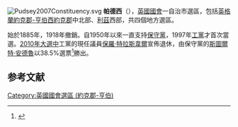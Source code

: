 [[File:Pudsey2007Constituency.svg|right]]
'''帕德西'''（{{lang-en|Pudsey}}），[[英國|英國]][[英國國會|國會]]一自治市選區，包括[[英格蘭|英格蘭]][[約克郡-亨伯|約克郡-亨伯]][[西約克郡|西約克郡]]中北部、[[利茲|利茲]]西部，共四個地方選區。

始於1885年，1918年撤銷。自1950年以來一直支持[[保守黨_(英國)|保守黨]]，1997年[[工黨_(英國)|工黨]]才首次當選。[[2010年英國大選|2010年大選中]]工黨的現任議員[[保羅·特拉斯韋爾|保羅·特拉斯韋爾]]宣佈退休，由保守黨的[[斯圖爾特·安德魯|斯圖爾特·安德魯]]以38.5%選票<ref name="">{{cite news
|publisher=[[英國廣播公司|英國廣播公司]]
|date=2010年5月7日
|title=Election 2010/Constituency/Pudsey
|url=http://news.bbc.co.uk/1/shared/election2010/results/constituency/d60.stm
|accessdate=2010年10月26日
|archive-date=2017年9月2日
|archive-url=https://web.archive.org/web/20170902213859/http://news.bbc.co.uk/1/shared/election2010/results/constituency/d60.stm
|dead-url=no
}}</ref>勝出。

==参考文献==
<div class="references-small">
<references></references>
</div>

{{DEFAULTSORT:Pudsey (UK Parliament constituency)}}
[[Category:英國國會選區_(約克郡-亨伯)|Category:英國國會選區 (約克郡-亨伯)]]